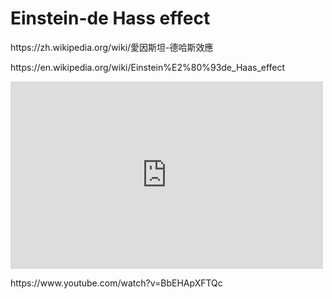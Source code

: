 # Einstein-de Hass effect

::: {show-in="html"}
https://zh.wikipedia.org/wiki/愛因斯坦-德哈斯效應

https://en.wikipedia.org/wiki/Einstein%E2%80%93de_Haas_effect

<iframe width=500 height=300 frameborder="0" allowfullscreen src="https://www.youtube.com/embed/BbEHApXFTQc"></iframe>
:::

::: {show-in="pdf"}
\begin{CJK}{UTF8}{bsmi}
https://zh.wikipedia.org/wiki/愛因斯坦-德哈斯效應

https://en.wikipedia.org/wiki/Einstein%E2%80%93de_Haas_effect
\end{CJK}
:::

https://www.youtube.com/watch?v=BbEHApXFTQc